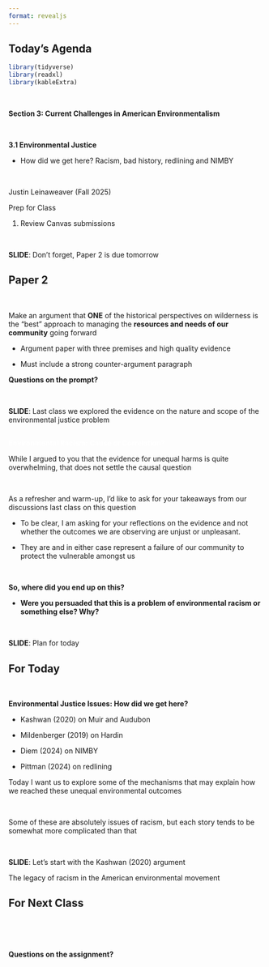 ```yaml
---
format: revealjs
---
```


## Today's Agenda {background-image="Images/background-forest_v3.png" .center}

```r
library(tidyverse)
library(readxl)
library(kableExtra)
```

<br>

**Section 3: Current Challenges in American Environmentalism**

<br>

::: {.r-fit-text}

**3.1 Environmental Justice**

- How did we get here? Racism, bad history, redlining and NIMBY

:::

<br>

::: r-stack
Justin Leinaweaver (Fall 2025)
:::

::: notes
Prep for Class

1. Review Canvas submissions

<br>

**SLIDE**: Don't forget, Paper 2 is due tomorrow

:::



## Paper 2 {background-image="Images/background-forest_v3.png" .center}

<br>

Make an argument that **ONE** of the historical perspectives on wilderness is the "best" approach to managing the **resources and needs of our community** going forward

- Argument paper with three premises and high quality evidence

- Must include a strong counter-argument paragraph

::: notes

**Questions on the prompt?**

<br>

**SLIDE**: Last class we explored the evidence on the nature and scope of the environmental justice problem

:::



## {background-image="Images/08_2-clean-air-protest-sign.jpg"}

::: {.r-fit-text}
<p style="color: white;">**Environmental Racism: Cause or Correlation?**</p>
:::

::: notes

While I argued to you that the evidence for unequal harms is quite overwhelming, that does not settle the causal question

<br>

As a refresher and warm-up, I'd like to ask for your takeaways from our discussions last class on this question

- To be clear, I am asking for your reflections on the evidence and not whether the outcomes we are observing are unjust or unpleasant.

- They are and in either case represent a failure of our community to protect the vulnerable amongst us

<br>

**So, where did you end up on this?**

- **Were you persuaded that this is a problem of environmental racism or something else? Why?**

<br>

**SLIDE**: Plan for today

:::



## For Today {background-image="Images/background-forest_v3.png" .center}

<br>

::: {.r-fit-text}
**Environmental Justice Issues: How did we get here?**
:::

- Kashwan (2020) on Muir and Audubon

- Mildenberger (2019) on Hardin

- Diem (2024) on NIMBY

- Pittman (2024) on redlining

::: notes

Today I want us to explore some of the mechanisms that may explain how we reached these unequal environmental outcomes

<br>

Some of these are absolutely issues of racism, but each story tends to be somewhat more complicated than that

<br>

**SLIDE**: Let's start with the Kashwan (2020) argument

:::







The legacy of racism in the American environmental movement







## For Next Class {background-image="Images/background-forest_v3.png" .center}

<br>


::: notes

<br>

**Questions on the assignment?**

:::